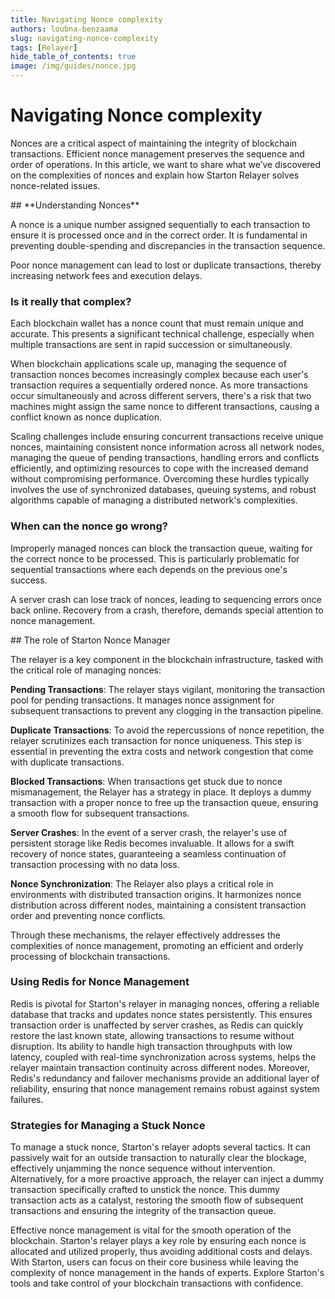 ```yaml
---
title: Navigating Nonce complexity
authors: loubna-benzaama
slug: navigating-nonce-complexity
tags: [Relayer]
hide_table_of_contents: true
image: /img/guides/nonce.jpg
---
```


# Navigating Nonce complexity

Nonces are a critical aspect of maintaining the integrity of blockchain transactions. Efficient nonce management preserves the sequence and order of operations. In this article, we want to share what we’ve discovered on the complexities of nonces and explain how Starton Relayer solves nonce-related issues.

<StepSection>
## **Understanding Nonces**

A nonce is a unique number assigned sequentially to each transaction to ensure it is processed once and in the correct order. It is fundamental in preventing double-spending and discrepancies in the transaction sequence.

Poor nonce management can lead to lost or duplicate transactions, thereby increasing network fees and execution delays.

### Is it really that complex?

Each blockchain wallet has a nonce count that must remain unique and accurate. This presents a significant technical challenge, especially when multiple transactions are sent in rapid succession or simultaneously.

When blockchain applications scale up, managing the sequence of transaction nonces becomes increasingly complex because each user's transaction requires a sequentially ordered nonce. As more transactions occur simultaneously and across different servers, there's a risk that two machines might assign the same nonce to different transactions, causing a conflict known as nonce duplication.

Scaling challenges include ensuring concurrent transactions receive unique nonces, maintaining consistent nonce information across all network nodes, managing the queue of pending transactions, handling errors and conflicts efficiently, and optimizing resources to cope with the increased demand without compromising performance. Overcoming these hurdles typically involves the use of synchronized databases, queuing systems, and robust algorithms capable of managing a distributed network's complexities.

### When can the nonce go wrong?

Improperly managed nonces can block the transaction queue, waiting for the correct nonce to be processed. This is particularly problematic for sequential transactions where each depends on the previous one's success.

A server crash can lose track of nonces, leading to sequencing errors once back online. Recovery from a crash, therefore, demands special attention to nonce management.
</StepSection>

<StepSection>
## The role of Starton Nonce Manager

The relayer is a key component in the blockchain infrastructure, tasked with the critical role of managing nonces:

**Pending Transactions**: The relayer stays vigilant, monitoring the transaction pool for pending transactions. It manages nonce assignment for subsequent transactions to prevent any clogging in the transaction pipeline.

**Duplicate Transactions**: To avoid the repercussions of nonce repetition, the relayer scrutinizes each transaction for nonce uniqueness. This step is essential in preventing the extra costs and network congestion that come with duplicate transactions.

**Blocked Transactions**: When transactions get stuck due to nonce mismanagement, the Relayer has a strategy in place. It deploys a dummy transaction with a proper nonce to free up the transaction queue, ensuring a smooth flow for subsequent transactions.

**Server Crashes**: In the event of a server crash, the relayer's use of persistent storage like Redis becomes invaluable. It allows for a swift recovery of nonce states, guaranteeing a seamless continuation of transaction processing with no data loss.

**Nonce Synchronization**: The Relayer also plays a critical role in environments with distributed transaction origins. It harmonizes nonce distribution across different nodes, maintaining a consistent transaction order and preventing nonce conflicts.

Through these mechanisms, the relayer effectively addresses the complexities of nonce management, promoting an efficient and orderly processing of blockchain transactions.

### **Using Redis for Nonce Management**

Redis is pivotal for Starton's relayer in managing nonces, offering a reliable database that tracks and updates nonce states persistently. This ensures transaction order is unaffected by server crashes, as Redis can quickly restore the last known state, allowing transactions to resume without disruption. Its ability to handle high transaction throughputs with low latency, coupled with real-time synchronization across systems, helps the relayer maintain transaction continuity across different nodes. Moreover, Redis's redundancy and failover mechanisms provide an additional layer of reliability, ensuring that nonce management remains robust against system failures.

### **Strategies for Managing a Stuck Nonce**

To manage a stuck nonce, Starton's relayer adopts several tactics. It can passively wait for an outside transaction to naturally clear the blockage, effectively unjamming the nonce sequence without intervention. Alternatively, for a more proactive approach, the relayer can inject a dummy transaction specifically crafted to unstick the nonce. This dummy transaction acts as a catalyst, restoring the smooth flow of subsequent transactions and ensuring the integrity of the transaction queue.

Effective nonce management is vital for the smooth operation of the blockchain. Starton's relayer plays a key role by ensuring each nonce is allocated and utilized properly, thus avoiding additional costs and delays. With Starton, users can focus on their core business while leaving the complexity of nonce management in the hands of experts. Explore Starton's tools and take control of your blockchain transactions with confidence.
</StepSection>
